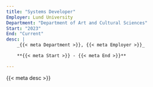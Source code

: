 ```yaml
---
title: "Systems Developer"
Employer: Lund University
Department: "Department of Art and Cultural Sciences"
Start: "2023"
End: "Current"
desc: |
    _{{< meta Department >}}, {{< meta Employer >}}_

    **{{< meta Start >}} - {{< meta End >}}**

---
```


{{< meta desc >}}
